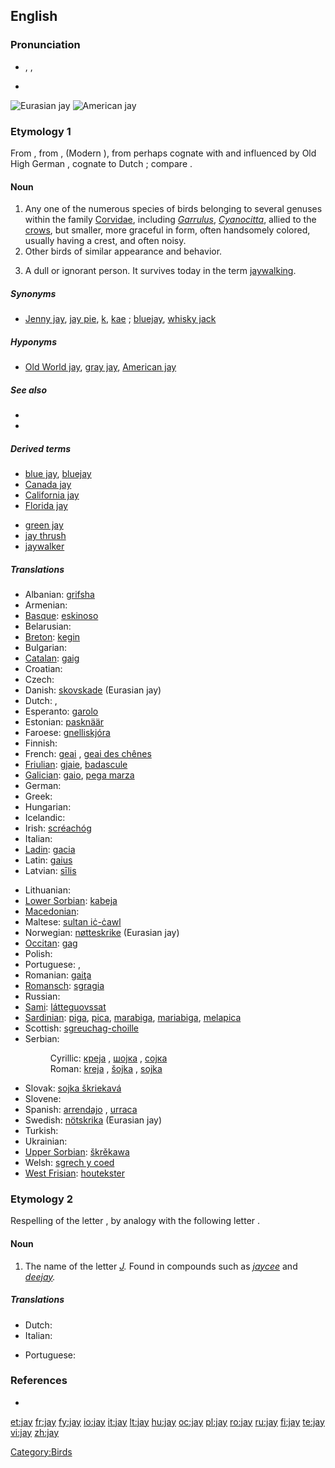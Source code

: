 {{wikipedia}}<!--Please don't put this below English, as it can block definition and edit button. Better to remove it entirely-->
{{also|Jay|jaý}}
==English==

===Pronunciation===
* {{enPR|jā}}, {{IPA|/dʒeɪ/}}, {{SAMPA|/dZeI/}}
* {{rhymes|eɪ}}

[[File:Garrulus glandarius 1 Luc Viatour.jpg|thumb|Eurasian jay]]
[[File:Cyanocitta cristata FWS.jpg|thumb|American jay]]

===Etymology 1===
From {{etyl|enm|en}}, from {{etyl|fro}} {{term|jaj|lang=fro}}, {{term|gai|lang=fro}} (Modern {{term|geai}}), from {{LL.}} {{term|gaius||lang=la|jay}} perhaps cognate with and influenced by Old High German {{term|gāhi|lang=goh}}, cognate to Dutch {{term|gaai|lang=nl}}; compare {{term|gay}}.

====Noun====
{{en-noun}}

# Any one of the numerous species of birds belonging to several genuses within the family [[Corvidae]], including ''[[Garrulus]]'', ''[[Cyanocitta]]'', allied to the [[crow]]s, but smaller, more graceful in form, often handsomely colored, usually having a crest, and often noisy.
# Other birds of similar appearance and behavior.
# {{archaic}} A dull or ignorant person. It survives today in the term [[jaywalking]].

=====Synonyms=====
* {{sense|bird}} [[Jenny jay]], [[jay pie]], [[k]], [[kae]] {{i|UK}}; [[bluejay]], [[whisky jack]] {{i|US}}

=====Hyponyms=====
* {{sense|bird}} [[Old World jay]], [[gray jay]], [[American jay]]

=====See also=====
* {{pedia|Jay}}
* {{specieslite|Corvidae}}

=====Derived terms=====
{{rel-top|terms derived from ''jay (bird)''}}
* [[blue jay]], [[bluejay]]
* [[Canada jay]]
* [[California jay]]
* [[Florida jay]]
{{rel-mid}}
* [[green jay]]
* [[jay thrush]]<!--(Zoölogy): any one several species of Asiatic singing birds, of the genera ''[[Garrulax]]'', ''[[Grammatoptila]]'', and related genera of the family [[Crateropodidae]]; as; the [[white-throated jay thrush]] (''[[Grammatoptila albogularis]]''), of India.-->
* [[jaywalker]]<!--whence "jaywalk" and "jaywalking"; do not list these words here-->
{{rel-bottom}}

=====Translations=====
{{trans-top|bird}}
* Albanian: [[grifsha]]
* Armenian: {{t|hy|ճայ|tr=č̣ay|sc=Armn}}
* [[Basque]]: [[eskinoso]]
* Belarusian: {{t-|be|сойка|sc=Cyrl|xs=Belarusian}}
* [[Breton]]: [[kegin]]
* Bulgarian: {{t-|bg|сойка|tr=sojka|sc=Cyrl}}
* [[Catalan]]: [[gaig]]
* Croatian: {{t-|hr|šojka}}
* Czech: {{t+|cs|sojka|f}}
* Danish: [[skovskade]] (Eurasian jay)
* Dutch: {{t+|nl|gaai|m}}, {{t+|nl|Vlaamse gaai|m}}
* Esperanto: [[garolo]]
* Estonian: [[pasknäär]]
* Faroese: [[gnelliskjóra]]
* Finnish: {{t+|fi|närhi}}
* French: [[geai]] {{m}}, [[geai des chênes]] {{m}}
* [[Friulian]]: [[gjaie]], [[badascule]]
* [[Galician]]: [[gaio]], [[pega marza]]
* German: {{t+|de|Eichelhäher|m}}
* Greek: {{t+|el|κίσσα|f|sc=Grek}}
* Hungarian: {{t+|hu|szajkó}}
* Icelandic: {{t+|is|skrækskaði}}
* Irish: [[scréachóg]]
* Italian: {{t+|it|ghiandaia|f}}
* [[Ladin]]: [[gacia]]
* Latin: [[gaius]]
* Latvian: [[sīlis]]
{{trans-mid}}
* Lithuanian: {{t+|lt|kėkštas|xs=Lithuanian}}
* [[Lower Sorbian]]: [[kabeja]]
* [[Macedonian]]: {{t-|mk|сојка|f|tr=sojka|sc=Cyrl|xs=Macedonian}}
* Maltese: [[sultan iċ-ċawl]]
* Norwegian: [[nøtteskrike]] (Eurasian jay)
* [[Occitan]]: [[gag]]
* Polish: {{t+|pl|sójka|f}}
* Portuguese: {{t+|pt|gralha|f}}, {{t+|pt|gaio|m}}
* Romanian: [[gaiţa]] {{f}}
* [[Romansch]]: [[sgragia]] {{f}}
* Russian: {{t+|ru|сойка|f|tr=sójka|sc=Cyrl}}
* [[Sami]]: [[látteguovssat]]
* [[Sardinian]]: [[piga]], [[pica]], [[marabiga]], [[mariabiga]], [[melapica]]
* Scottish: [[sgreuchag-choille]]
* Serbian:
*: Cyrillic: [[креjа]] {{f}}, [[шојка]] {{f}}, [[сoјка]] {{f}}
*: Roman: [[kreja]] {{f}}, [[šojka]] {{f}}, [[sojka]] {{f}}
* Slovak: [[sojka škriekavá]]
* Slovene: {{t+|sl|šoja}}
* Spanish: [[arrendajo]] {{m}}, [[urraca]] {{f}}
* Swedish: [[nötskrika]] (Eurasian jay)
* Turkish: {{t+|tr|alakarga}}
* Ukrainian: {{t-|uk|сойка|tr=sojka|sc=Cyrl|xs=Ukrainian}}
* [[Upper Sorbian]]: [[škrěkawa]]
* Welsh: [[sgrech y coed]]
* [[West Frisian]]: [[houtekster]]
{{trans-bottom}}

===Etymology 2===
Respelling of the letter {{term|jy}}, by analogy with the following letter {{term|kay}}.

====Noun====
{{en-noun|s}}

# The name of the letter ''[[J]].'' Found in compounds such as ''[[jaycee]]'' and ''[[deejay]].''

=====Translations=====
{{trans-top|name of the letter J, j}}
* Dutch: {{t+|nl|jee|f}}
* Italian: {{t-|it|i lunga|f}}
{{trans-mid}}
* Portuguese: {{t-|pt|jota|m}}
{{trans-bottom}}

===References===
* {{R:Webster 1913}}

[[Category:Birds]]

[[et:jay]]
[[fr:jay]]
[[fy:jay]]
[[io:jay]]
[[it:jay]]
[[lt:jay]]
[[hu:jay]]
[[oc:jay]]
[[pl:jay]]
[[ro:jay]]
[[ru:jay]]
[[fi:jay]]
[[te:jay]]
[[vi:jay]]
[[zh:jay]]